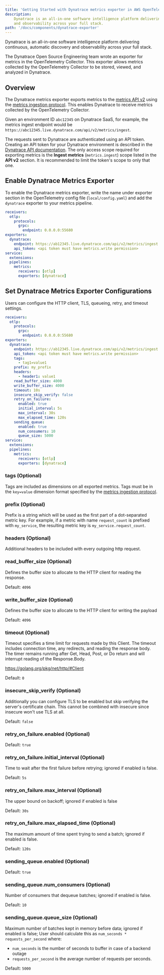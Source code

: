 ```yaml
---
title: 'Getting Started with Dynatrace metrics exporter in AWS OpenTelemetry Collector'
description:
    Dynatrace is an all-in-one software intelligence platform delivering continuous, automatic discovery
    and observability across your full stack.
path: '/docs/components/dynatrace-exporter'
---
```



Dynatrace is an all-in-one software intelligence platform delivering continuous, automatic discovery
and observability across your full stack.

The Dynatrace Open Source Engineering team wrote an exporter for metrics in the OpenTelemetry Collector. This exporter allows
metrics collected by the OpenTelemetry Collector to be stored, viewed, and analyzed in Dynatrace.

<SectionSeparator />

## Overview

The Dynatrace metrics exporter exports metrics to the [metrics API v2](https://www.dynatrace.com/support/help/dynatrace-api/environment-api/metric-v2/post-ingest-metrics/)
using the [metrics ingestion protocol](https://www.dynatrace.com/support/help/how-to-use-dynatrace/metrics/metric-ingestion/metric-ingestion-protocol/).
This enables Dynatrace to receive metrics collected by the OpenTelemetry Collector.

Given an environment ID `abc12345` on Dynatrace SaaS, for example, the metrics ingest endpoint would be `https://abc12345.live.dynatrace.com/api/v2/metrics/ingest`.

The requests sent to Dynatrace are authenticated using an API token.
Creating an API token for your Dynatrace environment is described in the [Dynatrace API documentation](https://www.dynatrace.com/support/help/dynatrace-api/basics/dynatrace-api-authentication/).
The only access scope required for exporting metrics is the **Ingest metrics** (`metrics.ingest`) scope listed in the **API v2** section.
It is recommended to limit the token's scope to only that one.

<SectionSeparator />

## Enable Dynatrace Metrics Exporter

To enable the Dynatrace metrics exporter, write the name under exporter section in the OpenTelemetry config file (`local/config.yaml`) and add the `dynatrace` exporter to your metrics pipeline.

```yaml lineNumbers=true highlight={7,8,9,15}
receivers:
  otlp:
    protocols:
      grpc:
        endpoint: 0.0.0.0:55680
exporters:
  dynatrace:
    endpoint: https://ab12345.live.dynatrace.com/api/v2/metrics/ingest
    api_token: <api token must have metrics.write permission>
service:
  extensions:
  pipelines:
    metrics:
      receivers: [otlp]
      exporters: [dynatrace]
```

<SectionSeparator />

## Set Dynatrace Metrics Exporter Configurations

Users can configure the HTTP client, TLS, queueing, retry, and timeout settings.

```yaml lineNumbers=true highlight={10-27}
receivers:
  otlp:
    protocols:
      grpc:
        endpoint: 0.0.0.0:55680
exporters:
  dynatrace:
    endpoint: https://ab12345.live.dynatrace.com/api/v2/metrics/ingest
    api_token: <api token must have metrics.write permission>
    tags:
      - tag1=value1
    prefix: my_prefix
    headers:
      - header1: value1
    read_buffer_size: 4000
    write_buffer_size: 4000
    timeout: 10s
    insecure_skip_verify: false
    retry_on_failure:
      enabled: true
      initial_interval: 5s
      max_interval: 30s
      max_elapsed_time: 120s
    sending_queue:
      enabled: true
      num_consumers: 10
      queue_size: 5000
service:
  extensions:
  pipelines:
    metrics:
      receivers: [otlp]
      exporters: [dynatrace]
```

### tags (Optional)

Tags are included as dimensions on all exported metrics.
Tags must be in the `key=value` dimension format specified by the [metrics ingestion protocol](https://www.dynatrace.com/support/help/how-to-use-dynatrace/metrics/metric-ingestion/metric-ingestion-protocol/).

### prefix (Optional)

Prefix is a string which will be used as the first part of a dot-separated metric key.
For example, if a metric with name `request_count` is prefixed with `my_service`, the resulting
metric key is `my_service.request_count`.

### headers (Optional)

Additional headers to be included with every outgoing http request.

### read_buffer_size (Optional)

Defines the buffer size to allocate to the HTTP client for reading the response.

Default: `4096`

### write_buffer_size (Optional)

Defines the buffer size to allocate to the HTTP client for writing the payload

Default: `4096`

### timeout (Optional)

Timeout specifies a time limit for requests made by this
Client. The timeout includes connection time, any
redirects, and reading the response body. The timer remains
running after Get, Head, Post, or Do return and will
interrupt reading of the Response.Body.

https://golang.org/pkg/net/http/#Client

Default: `0`

### insecure_skip_verify (Optional)

Additionally you can configure TLS to be enabled but skip verifying the server's certificate chain. This cannot be combined with insecure since insecure won't use TLS at all.

Default: `false`

### retry_on_failure.enabled (Optional)

Default: `true`

### retry_on_failure.initial_interval (Optional)

Time to wait after the first failure before retrying; ignored if enabled is false.

Default: `5s`

### retry_on_failure.max_interval (Optional)

The upper bound on backoff; ignored if enabled is false

Default: `30s`

### retry_on_failure.max_elapsed_time (Optional)

The maximum amount of time spent trying to send a batch; ignored if enabled is false.

Default: `120s`

### sending_queue.enabled (Optional)

Default: `true`

### sending_queue.num_consumers (Optional)

Number of consumers that dequeue batches; ignored if enabled is false.

Default: `10`

### sending_queue.queue_size (Optional)

Maximum number of batches kept in memory before data; ignored if enabled is false;
User should calculate this as `num_seconds * requests_per_second` where:

- `num_seconds` is the number of seconds to buffer in case of a backend outage
- `requests_per_second` is the average number of requests per seconds.

Default: `5000`
